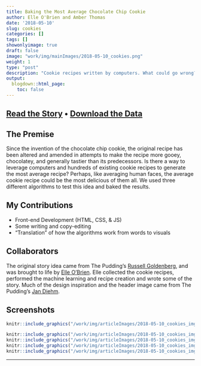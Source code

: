 ```yaml
---
title: Baking the Most Average Chocolate Chip Cookie
author: Elle O'Brien and Amber Thomas
date: '2018-05-10'
slug: cookies
categories: []
tags: []
showonlyimage: true
draft: false
image: "work/img/mainImages/2018-05-10_cookies.png"
weight: 1
type: "post"
description: "Cookie recipes written by computers. What could go wrong?"
output:
  blogdown::html_page:
    toc: false
---
```


## [Read the Story](https://pudding.cool/2018/05/cookies) &bull; [Download the Data](https://github.com/polygraph-cool/data/tree/master/cookies)

## The Premise

Since the invention of the chocolate chip cookie, the original recipe has been altered and amended in attempts to make the recipe more gooey, chocolatey, and generally tastier than its predecessors. Is there a way to leverage computers and hundreds of existing cookie recipes to generate the most average recipe? Perhaps, like averaging human faces, the average cookie recipe could be the most delicious of them all. We used three different algorithms to test this idea and baked the results. 

## My Contributions

* Front-end Development (HTML, CSS, & JS)
* Some writing and copy-editing
* "Translation" of how the algorithms work from words to visuals 

## Collaborators

The original story idea came from The Pudding's [Russell Goldenberg](https://twitter.com/codenberg), and was brought to life by [Elle O'Brien](https://twitter.com/andronovhopf). Elle collected the cookie recipes, performed the machine learning and recipe creation and wrote some of the story. Much of the design inspiration and the header image came from The Pudding's [Jan Diehm](https://twitter.com/jadiehm). 

## Screenshots

```r
knitr::include_graphics("/work/img/articleImages/2018-05-10_cookies_img/cookies_video.gif")
```

```r
knitr::include_graphics("/work/img/articleImages/2018-05-10_cookies_img/cookies_1.png")
knitr::include_graphics("/work/img/articleImages/2018-05-10_cookies_img/cookies_2.png")
knitr::include_graphics("/work/img/articleImages/2018-05-10_cookies_img/cookies_3.png")
knitr::include_graphics("/work/img/articleImages/2018-05-10_cookies_img/cookies_4.png")
```
---

